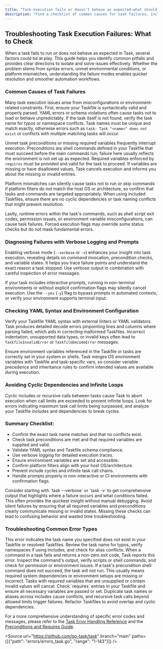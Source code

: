 ```yaml
---
title: "Task execution fails or doesn't behave as expected—what should I check?"
description: "Find a checklist of common causes for task failures, including syntax issues, unmet preconditions, required variables, platform mismatches, and execution errors. Includes tips for debugging, using verbose logging, and identifying YAML or environment configuration problems."
---
```


## Troubleshooting Task Execution Failures: What to Check

When a task fails to run or does not behave as expected in Task, several factors could be at play. This guide helps you identify common pitfalls and provides clear directions to isolate and solve issues effectively. Whether the problem stems from syntax errors, unmet environmental conditions, or platform mismatches, understanding the failure modes enables quicker resolution and smoother automation workflows.

### Common Causes of Task Failures

Many task execution issues arise from misconfigurations or environment-related constraints. First, ensure your Taskfile is syntactically valid and properly parsed. YAML errors or schema violations often cause tasks not to load or behave unpredictably. If the task itself is not found, verify the task name for typos or namespace conflicts. Task names must be unique and match exactly, otherwise errors such as `task: Task "<name>" does not exist` or conflicts with multiple matching tasks will occur.

Unmet task preconditions or missing required variables frequently interrupt execution. Preconditions are shell commands defined in your Taskfile that must succeed before the main commands run; failure here usually reflects the environment is not set up as expected. Required variables enforced by `requires` must be provided and valid for the task to proceed. If variables are missing or have disallowed values, Task cancels execution and informs you about the missing or invalid entries.

Platform mismatches can silently cause tasks not to run or skip commands if platform filters do not match the host OS or architecture, so confirm that tasks and commands are targeted appropriately. When using included Taskfiles, ensure there are no cyclic dependencies or task naming conflicts that might prevent resolution.

Lastly, runtime errors within the task's commands, such as shell script exit codes, permission issues, or environment variable misconfigurations, can cause task failures. Forced execution flags may override some status checks but do not mask fundamental errors.

### Diagnosing Failures with Verbose Logging and Prompts

Enabling verbose mode (`--verbose` or `-v`) enhances your insight into task execution, revealing details on command invocation, precondition checks, and variable states. It helps you trace failure points and understand the exact reason a task stopped. Use verbose output in combination with careful inspection of error messages.

If your task includes interactive prompts, running in non-terminal environments or without explicit confirmation flags may silently cancel execution. Use the `--yes` (`-y`) flag to bypass prompts in automated contexts, or verify your environment supports terminal input.

### Checking YAML Syntax and Environment Configuration

Verify your Taskfile YAML syntax with external linters or YAML validators. Task produces detailed decode errors pinpointing lines and columns where parsing failed, which aids in correcting malformed Taskfiles. Incorrect indentation, unsupported data types, or invalid keys often lead to `TaskfileInvalidError` or `TaskfileDecodeError` messages.

Ensure environment variables referenced in the Taskfile or tasks are correctly set in your system or shells. Task merges OS environment variables with Taskfile and task-specific vars, so consider variable precedence and inheritance rules to confirm intended values are available during execution.

### Avoiding Cyclic Dependencies and Infinite Loops

Cyclic includes or recursive calls between tasks cause Task to abort execution when call limits are exceeded to prevent infinite loops. Look for errors indicating maximum task call limits being surpassed, and analyze your Taskfile includes and dependencies to break cycles.

### Summary Checklist:
- Confirm the exact task name matches and that no conflicts exist.
- Check task preconditions are met and that required variables are supplied and valid.
- Validate YAML syntax and Taskfile schema compliance.
- Use verbose logging for detailed execution traces.
- Ensure environment variables are set and accessible.
- Confirm platform filters align with your host OS/architecture.
- Prevent include cycles and infinite task call chains.
- Handle prompts properly in non-interactive or CI environments with confirmation flags.

<Tip>
Consider starting with `task --verbose` or `task -v` to get comprehensive output that highlights where a failure occurs and what conditions failed. This often provides the quickest insight without manual debugging.
</Tip>

<Warning>
Avoid silent failures by ensuring that all required variables and preconditions clearly communicate missing or invalid states. Missing these checks can lead to confusing behavior and wasted time troubleshooting.
</Warning>

### Troubleshooting Common Error Types

<AccordionGroup title="Error Categories and What to Check">
<Accordion title="Task Not Found">
This error indicates the task name you specified does not exist in your Taskfile or resolved Taskfiles. Review the task name for typos, verify namespaces if using includes, and check for alias conflicts.
</Accordion>
<Accordion title="Task Run Error (Non-zero Exit) Output">
When a command in a task fails and returns a non-zero exit code, Task reports this error. Inspect the command's output, verify scripts or shell commands, and check for permission or environment issues.
</Accordion>
<Accordion title="Precondition Failures">
If a task's precondition shell command does not succeed, the task will not run. This usually means required system dependencies or environment setups are missing or incorrect.
</Accordion>
<Accordion title="Missing or Disallowed Variables">
Tasks with required variables that are unsupplied or contain invalid values will cancel. Check `requires` entries in your Taskfile and ensure all necessary variables are passed or set.
</Accordion>
<Accordion title="Task Name Conflicts or Infinite Call Loops">
Duplicate task names or aliases across includes cause conflicts, and recursive task calls beyond allowed limits trigger failures. Refactor Taskfiles to avoid overlap and cyclic dependencies.
</Accordion>
</AccordionGroup>

For a more comprehensive understanding of specific error codes and messages, please refer to the [Task Error Handling Reference](/concepts/core-architecture/execution-flow-and-architecture#error-reporting) and the [Preconditions and Requires Guide](/guides/advanced-patterns/preconditions-requires-prompts).

<Source url="https://github.com/go-task/task" branch="main" paths={[{"path": "errors/errors_task.go", "range": "1-143"}]} />